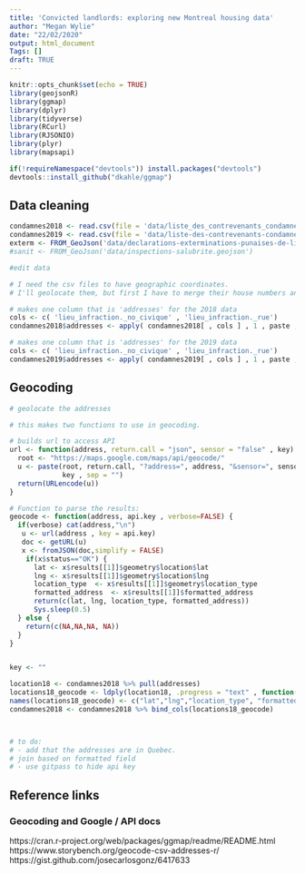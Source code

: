 ```yaml
---
title: 'Convicted landlords: exploring new Montreal housing data'
author: "Megan Wylie"
date: "22/02/2020"
output: html_document
Tags: []
draft: TRUE
---
```


```r
knitr::opts_chunk$set(echo = TRUE)
library(geojsonR)
library(ggmap)
library(dplyr)
library(tidyverse)
library(RCurl)
library(RJSONIO)
library(plyr)
library(mapsapi)

if(!requireNamespace("devtools")) install.packages("devtools")
devtools::install_github("dkahle/ggmap")
```

## Data cleaning 


```r

condamnes2018 <- read.csv(file = 'data/liste_des_contrevenants_condamnes_annee_2018.csv')
condamnes2019 <- read.csv(file = 'data/liste-des-contrevenants-condamnes-annee-2019.csv')
exterm <- FROM_GeoJson('data/declarations-exterminations-punaises-de-lit.geojson')
#sanit <- FROM_GeoJson('data/inspections-salubrite.geojson')

#edit data

# I need the csv files to have geographic coordinates. 
# I'll geolocate them, but first I have to merge their house numbers and roads 

# makes one column that is 'addresses' for the 2018 data
cols <- c( 'lieu_infraction._no_civique' , 'lieu_infraction._rue')
condamnes2018$addresses <- apply( condamnes2018[ , cols ] , 1 , paste , collapse = " " )

# makes one column that is 'addresses' for the 2019 data
cols <- c( 'lieu_infraction._no_civique' , 'lieu_infraction._rue')
condamnes2019$addresses <- apply( condamnes2019[ , cols ] , 1 , paste , collapse = " " )
```


## Geocoding


```r
# geolocate the addresses

# this makes two functions to use in geocoding.

# builds url to access API
url <- function(address, return.call = "json", sensor = "false" , key) {
  root <- "https://maps.google.com/maps/api/geocode/"
  u <- paste(root, return.call, "?address=", address, "&sensor=", sensor, "&key=" , 
             key , sep = "")
  return(URLencode(u))
}

# Function to parse the results:
geocode <- function(address, api.key , verbose=FALSE) {
  if(verbose) cat(address,"\n")
   u <- url(address , key = api.key)
   doc <- getURL(u)
   x <- fromJSON(doc,simplify = FALSE)
    if(x$status=="OK") {
      lat <- x$results[[1]]$geometry$location$lat
      lng <- x$results[[1]]$geometry$location$lng
      location_type  <- x$results[[1]]$geometry$location_type
      formatted_address  <- x$results[[1]]$formatted_address
      return(c(lat, lng, location_type, formatted_address))
      Sys.sleep(0.5)
  } else {
    return(c(NA,NA,NA, NA))
  }
}


key <- ""

location18 <- condamnes2018 %>% pull(addresses)
locations18_geocode <- ldply(location18, .progress = "text" , function(x) geocode(x , api.key = key))
names(locations18_geocode) <- c("lat","lng","location_type", "formatted")
condamnes2018 <- condamnes2018 %>% bind_cols(locations18_geocode)



# to do:
# - add that the addresses are in Quebec.
# join based on formatted field
# - use gitpass to hide api key


```

## Reference links

### Geocoding and Google / API docs
https://cran.r-project.org/web/packages/ggmap/readme/README.html
https://www.storybench.org/geocode-csv-addresses-r/
https://gist.github.com/josecarlosgonz/6417633
